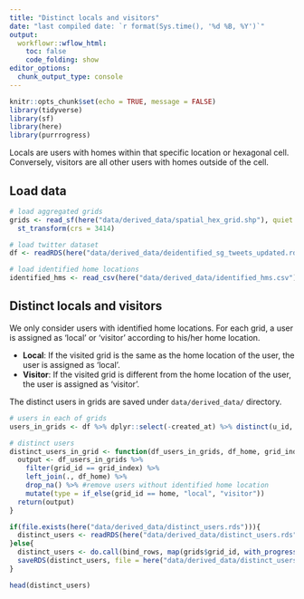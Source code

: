 ```yaml
---
title: "Distinct locals and visitors"
date: "last compiled date: `r format(Sys.time(), '%d %B, %Y')`"
output:
  workflowr::wflow_html:
    toc: false
    code_folding: show
editor_options:
  chunk_output_type: console
---
```


```r
knitr::opts_chunk$set(echo = TRUE, message = FALSE)
library(tidyverse)
library(sf)
library(here)
library(purrrogress)
```

Locals are users with homes within that specific location or hexagonal cell. Conversely, visitors are all other users with homes outside of the cell.

## Load data 

```r
# load aggregated grids 
grids <- read_sf(here("data/derived_data/spatial_hex_grid.shp"), quiet = T) %>% 
  st_transform(crs = 3414)

# load twitter dataset 
df <- readRDS(here("data/derived_data/deidentified_sg_tweets_updated.rds")) 

# load identified home locations 
identified_hms <- read_csv(here("data/derived_data/identified_hms.csv"))
```


## Distinct locals and visitors 

We only consider users with identified home locations. For each grid, a user is assigned as 'local' or 'visitor' according to his/her home location. 

- **Local**: If the visited grid is the same as the home location of the user, the user is assigned as 'local'. 
- **Visitor**: If the visited grid is different from the home location of the user, the user is assigned as 'visitor'. 

The distinct users in grids are saved under `data/derived_data/` directory. 

```r
# users in each of grids 
users_in_grids <- df %>% dplyr::select(-created_at) %>% distinct(u_id, grid_id)

# distinct users 
distinct_users_in_grid <- function(df_users_in_grids, df_home, grid_index){
  output <- df_users_in_grids %>% 
    filter(grid_id == grid_index) %>% 
    left_join(., df_home) %>% 
    drop_na() %>% #remove users without identified home location
    mutate(type = if_else(grid_id == home, "local", "visitor"))
  return(output)
}

if(file.exists(here("data/derived_data/distinct_users.rds"))){
  distinct_users <- readRDS(here("data/derived_data/distinct_users.rds"))
}else{
  distinct_users <- do.call(bind_rows, map(grids$grid_id, with_progress(function(x) distinct_users_in_grid(users_in_grids, identified_hms, x))))
  saveRDS(distinct_users, file = here("data/derived_data/distinct_users.rds"))
}

head(distinct_users)
```







